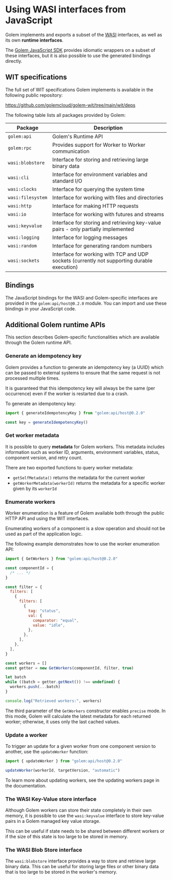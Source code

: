 
# Using WASI interfaces from JavaScript

Golem implements and exports a subset of the [WASI](https://wasi.dev) interfaces, as well as its own **runtime interfaces**.

The [Golem JavaScript SDK](/docs/experimental-languages/js-language-guide/golem-js-sdk) provides idiomatic wrappers on a subset of these interfaces, but it is also possible to use the generated bindings directly.

## WIT specifications

The full set of WIT specifications Golem implements is available in the following public repository:

https://github.com/golemcloud/golem-wit/tree/main/wit/deps

The following table lists all packages provided by Golem:

| Package           | Description                                                                                 |
| ----------------- | ------------------------------------------------------------------------------------------- |
| `golem:api`       | Golem's Runtime API                                                                         |
| `golem:rpc`       | Provides support for Worker to Worker communication                                         |
| `wasi:blobstore`  | Interface for storing and retrieving large binary data                                      |
| `wasi:cli`        | Interface for environment variables and standard I/O                                        |
| `wasi:clocks`     | Interface for querying the system time                                                      |
| `wasi:filesystem` | Interface for working with files and directories                                            |
| `wasi:http`       | Interface for making HTTP requests                                                          |
| `wasi:io`         | Interface for working with futures and streams                                              |
| `wasi:keyvalue`   | Interface for storing and retrieving key-value pairs - only partially implemented           |
| `wasi:logging`    | Interface for logging messages                                                              |
| `wasi:random`     | Interface for generating random numbers                                                     |
| `wasi:sockets`    | Interface for working with TCP and UDP sockets (currently not supporting durable execution) |

## Bindings

The JavaScript bindings for the WASI and Golem-specific interfaces are provided in the `golem:api/host@0.2.0` module. You can import and use these bindings in your JavaScript code.

## Additional Golem runtime APIs

This section describes Golem-specific functionalities which are available through the Golem runtime API.

### Generate an idempotency key

Golem provides a function to generate an idempotency key (a UUID) which can be passed to external systems to ensure that the same request is not processed multiple times.

It is guaranteed that this idempotency key will always be the same (per occurrence) even if the worker is restarted due to a crash.

To generate an idempotency key:

```javascript
import { generateIdempotencyKey } from "golem:api/host@0.2.0"

const key = generateIdempotencyKey()
```

### Get worker metadata

It is possible to query **metadata** for Golem workers. This metadata includes information such as worker ID, arguments, environment variables, status, component version, and retry count.

There are two exported functions to query worker metadata:

- `getSelfMetadata()` returns the metadata for the current worker
- `getWorkerMetadata(workerId)` returns the metadata for a specific worker given by its `workerId`

### Enumerate workers

Worker enumeration is a feature of Golem available both through the public HTTP API and using the WIT interfaces.

<Callout type="warning">
  Enumerating workers of a component is a slow operation and should not be used as part of the
  application logic.
</Callout>

The following example demonstrates how to use the worker enumeration API:

```javascript
import { GetWorkers } from "golem:api/host@0.2.0"

const componentId = {
  /* ... */
}

const filter = {
  filters: [
    {
      filters: [
        {
          tag: "status",
          val: {
            comparator: "equal",
            value: "idle",
          },
        },
      ],
    },
  ],
}

const workers = []
const getter = new GetWorkers(componentId, filter, true)

let batch
while ((batch = getter.getNext()) !== undefined) {
  workers.push(...batch)
}

console.log("Retrieved workers:", workers)
```

The third parameter of the `GetWorkers` constructor enables `precise` mode. In this mode, Golem will calculate the latest metadata for each returned worker; otherwise, it uses only the last cached values.

### Update a worker

To trigger an update for a given worker from one component version to another, use the `updateWorker` function:

```javascript
import { updateWorker } from "golem:api/host@0.2.0"

updateWorker(workerId, targetVersion, "automatic")
```

To learn more about updating workers, see the updating workers page in the documentation.

### The WASI Key-Value store interface

Although Golem workers can store their state completely in their own memory, it is possible to use the `wasi:keyvalue` interface to store key-value pairs in a Golem managed key value storage.

This can be useful if state needs to be shared between different workers or if the size of this state is too large to be stored in memory.

### The WASI Blob Store interface

The `wasi:blobstore` interface provides a way to store and retrieve large binary data. This can be useful for storing large files or other binary data that is too large to be stored in the worker's memory.
